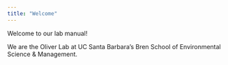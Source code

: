 ```yaml
---
title: "Welcome"
---
```


Welcome to our lab manual!

We are the Oliver Lab at UC Santa Barbara's Bren School of Environmental Science & Management.